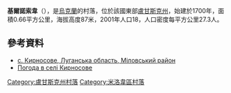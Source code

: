 {{coord|49|12|56|N|39|59|2|E|scale:100000|display=title}}

'''基爾諾索韋'''（{{lang-uk|Кирносове}}），是[[烏克蘭|烏克蘭]]的村落，位於該國東部[[盧甘斯克州|盧甘斯克州]]，始建於1700年，面積0.66平方公里，海拔高度87米，2001年人口18，人口密度每平方公里27.3人。

==參考資料==
* [http://w1.c1.rada.gov.ua/pls/z7503/A005?rdat1=02.05.2013&rf7571=18257 с. Кирносове, Луганська область, Міловський район] {{Wayback|url=http://w1.c1.rada.gov.ua/pls/z7503/A005?rdat1=02.05.2013&rf7571=18257 |date=20131023062234 }}
* [http://weather.in.ua/ua/lyganskaja/10464 Погода в селі Кирносове] {{Wayback|url=http://weather.in.ua/ua/lyganskaja/10464 |date=20111220023518 }}

{{DEFAULTSORT:Кирносове}}
[[Category:盧甘斯克州村落|Category:盧甘斯克州村落]]
[[Category:米洛韋區村落|Category:米洛韋區村落]]


{{Luhansk-geo-stub}}